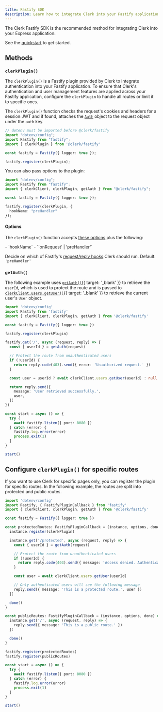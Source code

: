 ```yaml
---
title: Fastify SDK
description: Learn how to integrate Clerk into your Fastify application using the Clerk Fastify SDK.
---
```


The Clerk Fastify SDK is the recommended method for integrating Clerk into your Express application.

See the [quickstart](/docs/quickstarts/fastify) to get started.

## Methods

### `clerkPlugin()`

The `clerkPlugin()` is a Fastify plugin provided by Clerk to integrate authentication into your Fastify application. To ensure that Clerk's authentication and user management features are applied across your Fastify application, configure the `clerkPlugin` to handle all routes or limit it to specific ones.

The `clerkPlugin()` function checks the request's cookies and headers for a session JWT and if found, attaches the [`Auth`](/docs/references/backend/types/auth-object#auth-object) object to the request object under the `auth` key.

```ts
// dotenv must be imported before @clerk/fastify
import "dotenv/config";
import Fastify from "fastify";
import { clerkPlugin } from '@clerk/fastify'

const fastify = Fastify({ logger: true });

fastify.register(clerkPlugin);
```

You can also pass options to the plugin:

```ts
import "dotenv/config";
import Fastify from "fastify";
import { clerkClient, clerkPlugin, getAuth } from "@clerk/fastify";

const fastify = Fastify({ logger: true });

fastify.register(clerkPlugin, {
  hookName: "preHandler"
});
```

#### Options

The `clerkPlugin()` function accepts [these options](/docs/references/backend/overview) plus the following:

<Properties>
  - `hookName`
  - `'onRequest' | 'preHandler'`

  Decide on which of Fastify's [request/reply hooks](https://fastify.dev/docs/latest/Reference/Hooks/#requestreply-hooks) Clerk should run. Default: `'preHandler'`
</Properties>

### `getAuth()`

The following example uses [`getAuth()`](/docs/references/nextjs/get-auth){{ target: '_blank' }} to retrieve the `userId`, which is used to protect the route and is passed to [`clerkClient.users.getUser()`](/docs/references/backend/user/get-user){{ target: '_blank' }} to retrieve the current user's `User` object.

```ts
import 'dotenv/config'
import Fastify from 'fastify'
import { clerkClient, clerkPlugin, getAuth } from '@clerk/fastify'

const fastify = Fastify({ logger: true })

fastify.register(clerkPlugin)

fastify.get('/', async (request, reply) => {
  const { userId } = getAuth(request)

  // Protect the route from unauthenticated users
  if (!userId) {
    return reply.code(403).send({ error: 'Unauthorized request.' })
  }

  const user = userId ? await clerkClient.users.getUser(userId) : null

  return reply.send({
    message: 'User retrieved successfully.',
    user,
  })
})

const start = async () => {
  try {
    await fastify.listen({ port: 8080 })
  } catch (error) {
    fastify.log.error(error)
    process.exit(1)
  }
}

start()
```

## Configure `clerkPlugin()` for specific routes

If you want to use Clerk for specific pages only, you can register the plugin for specific routes. In the following example, the routes are split into protected and public routes.

```ts {{ filename: 'index.ts' }}
import 'dotenv/config'
import Fastify, { FastifyPluginCallback } from 'fastify'
import { clerkClient, clerkPlugin, getAuth } from '@clerk/fastify'

const fastify = Fastify({ logger: true })

const protectedRoutes: FastifyPluginCallback = (instance, options, done) => {
  instance.register(clerkPlugin)

  instance.get('/protected', async (request, reply) => {
    const { userId } = getAuth(request)

    // Protect the route from unauthenticated users
    if (!userId) {
      return reply.code(403).send({ message: 'Access denied. Authentication required.' })
    }

    const user = await clerkClient.users.getUser(userId)

    // Only authenticated users will see the following message
    reply.send({ message: 'This is a protected route.', user })
  })

  done()
}

const publicRoutes: FastifyPluginCallback = (instance, options, done) => {
  instance.get('/', async (request, reply) => {
    reply.send({ message: 'This is a public route.' })
  })

  done()
}

fastify.register(protectedRoutes)
fastify.register(publicRoutes)

const start = async () => {
  try {
    await fastify.listen({ port: 8080 })
  } catch (error) {
    fastify.log.error(error)
    process.exit(1)
  }
}

start()
```
